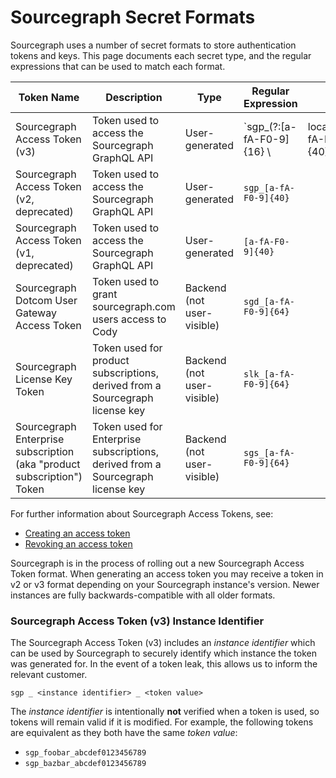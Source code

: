 # Sourcegraph Secret Formats

Sourcegraph uses a number of secret formats to store authentication tokens and keys. This page documents each secret type, and the regular expressions that can be used to match each format.

|                  Token Name                  |                                   Description                                    |            Type            |    Regular Expression     |                         |
| -------------------------------------------- | -------------------------------------------------------------------------------- | -------------------------- | ------------------------- | ----------------------- |
| Sourcegraph Access Token (v3)                | Token used to access the Sourcegraph GraphQL API                                 | User-generated             | `sgp_(?:[a-fA-F0-9]{16} \ | local)_[a-fA-F0-9]{40}` |
| Sourcegraph Access Token (v2, deprecated)    | Token used to access the Sourcegraph GraphQL API                                 | User-generated             | `sgp_[a-fA-F0-9]{40}`     |                         |
| Sourcegraph Access Token (v1, deprecated)    | Token used to access the Sourcegraph GraphQL API                                 | User-generated             | `[a-fA-F0-9]{40}`         |                         |
| Sourcegraph Dotcom User Gateway Access Token | Token used to grant sourcegraph.com users access to Cody                         | Backend (not user-visible) | `sgd_[a-fA-F0-9]{64}`     |                         |
| Sourcegraph License Key Token                | Token used for product subscriptions, derived from a Sourcegraph license key     | Backend (not user-visible) | `slk_[a-fA-F0-9]{64}`     |                         |
| Sourcegraph Enterprise subscription (aka "product subscription") Token       | Token used for Enterprise subscriptions, derived from a Sourcegraph license key | Backend (not user-visible) | `sgs_[a-fA-F0-9]{64}`     |                         |

For further information about Sourcegraph Access Tokens, see:
- [Creating an access token](/cli/how-tos/creating_an_access_token)
- [Revoking an access token](/cli/how-tos/revoking_an_access_token)

Sourcegraph is in the process of rolling out a new Sourcegraph Access Token format. When generating an access token you may receive a token in v2 or v3 format depending on your Sourcegraph instance's version. Newer instances are fully backwards-compatible with all older formats.


### Sourcegraph Access Token (v3) Instance Identifier
The Sourcegraph Access Token (v3) includes an *instance identifier* which can be used by Sourcegraph to securely identify which instance the token was generated for. In the event of a token leak, this allows us to inform the relevant customer.

```
sgp _ <instance identifier> _ <token value>
```

The *instance identifier* is intentionally **not** verified when a token is used, so tokens will remain valid if it is modified. For example, the following tokens are equivalent as they both have the same *token value*:

* `sgp_foobar_abcdef0123456789`
* `sgp_bazbar_abcdef0123456789`
